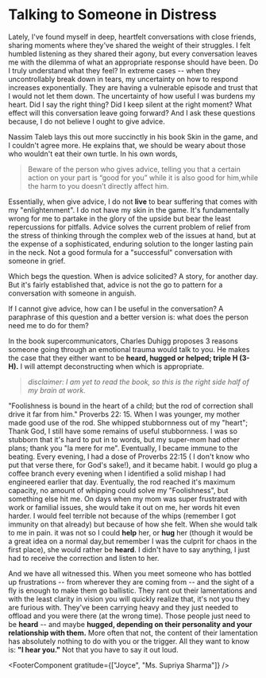 
<IncompleteWarningComponent />

# Talking to Someone in Distress

<HeaderImageComponent />

Lately, I've found myself in deep, heartfelt conversations with close friends, sharing moments where they've shared the weight of their struggles. I felt humbled listening as they shared their agony, but every conversation leaves me with the dilemma of what an appropriate response should have been. Do I truly understand what they feel? In extreme cases -- when they uncontrollably break down in tears, my uncertainty on how to respond increases exponentially. They are having a vulnerable episode and trust that I would not let them down. The uncertainty of how useful I was burdens my heart. Did I say the right thing? Did I keep silent at the right moment? What effect will this conversation leave going forward? And I ask these questions because, I do not believe I ought to give advice.

Nassim Taleb lays this out more succinctly in his book Skin in the game, and I couldn't agree more. He explains that, we should be weary about those who wouldn't eat their own turtle. In his own words,

> Beware of the person who gives advice, telling you that a certain action on your part is “good for you” while it is also good for him,while the harm to you doesn’t directly affect him.

Essentially, when give advice, I do not **live** to bear suffering that comes with my "enlightenment". I do not have my skin in the game. It's fundamentally wrong for me to partake in the glory of the upside but bear the least repercussions for pitfalls. Advice solves the current problem of relief from the stress of thinking through the complex web of the issues at hand, but at the expense of a sophisticated, enduring solution to the longer lasting pain in the neck. Not a good formula for a "successful" conversation with someone in grief.

Which begs the question. When is advice solicited? A story, for another day. But it's fairly established that, advice is not the go to pattern for a conversation with someone in anguish.

If I cannot give advice, how can I be useful in the conversation? A paraphrase of this question and a better version is: what does the person need me to do for them?

In the book supercommunicators, Charles Duhigg proposes 3 reasons someone going through an emotional trauma would talk to you. He makes the case that they either want to be **heard, hugged or helped; triple H (3-H).** I will attempt deconstructing when which is appropriate.

> _disclaimer: I am yet to read the book, so this is the right side half of my brain at work._

"Foolishness is bound in the heart of a child; but the rod of correction shall drive it far from him." Proverbs 22: 15. When I was younger, my mother made good use of the rod. She whipped stubbornness out of my "heart"; Thank God, I still have some remains of useful stubbornness. I was so stubborn that it's hard to put in to words, but my super-mom had other plans; thank you "la mere for me". Eventually, I became immune to the beating. Every evening, I had a dose of Proverbs 22:15 ( I don't know who put that verse there, for God's sake!), and it became habit. I would go plug a coffee branch every evening when I identified a solid mishap I had engineered earlier that day. Eventually, the rod reached it's maximum capacity, no amount of whipping could solve my "Foolishness", but something else hit me. On days when my mom was super frustrated with work or familial issues, she would take it out on me, her words hit even harder. I would feel terrible not because of the whips (remember I got immunity on that already) but because of how she felt. When she would talk to me in pain. it was not so I could **help** her, or **hug** her (though it would be a great idea on a normal day,but remember I was the culprit for chaos in the first place), she would rather be **heard**. I didn't have to say anything, I just had to receive the correction and listen to her.

And we have all witnessed this. When you meet someone who has bottled up frustrations -- from wherever they are coming from -- and the sight of a fly is enough to make them go ballistic. They rant out their lamentations and with the least clarity in vision you will quickly realize that, it's not you they are furious with. They've been carrying heavy and they just needed to offload and you were there (at the wrong time). Those people just need to be **heard** -- and maybe **hugged, depending on their personality and your relationship with them.** More often that not, the content of their lamentation has absolutely nothing to do with you or the trigger. All they want to know is: **"I hear you."** Not that you have to say it out loud.

<FooterComponent gratitude={["Joyce", "Ms. Supriya Sharma"]} />
